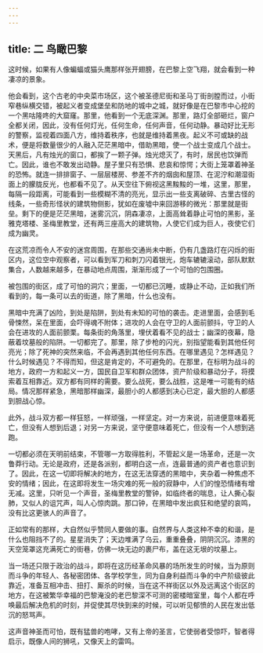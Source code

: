 ```yaml
---
---
---
```

title: 二 鸟瞰巴黎
---




这时候，如果有人像蝙蝠或猫头鹰那样张开翅膀，在巴黎上空飞翔，就会看到一种凄凉的景象。

他会看到，这个古老的中央菜市场区，这个被圣德尼街和圣马丁街剖膛而过，小街窄巷纵横交错，被起义者变成堡垒和防地的城中之城，就好像是在巴黎市中心挖的一个黑咕隆咚的大窟窿。那里，他看到一个无底深渊。那里，路灯全部砸烂，窗户全都关闭，因此，没有任何灯光，任何生命，任何声音，任何动静。暴动好比无形的警察，监视着四面八方，维持着秩序，也就是维持着黑夜。起义不可或缺的战术，便是将数量很少的人融入茫茫黑暗中，借助黑暗，使一个战士变成几个战士。天黑后，凡有烛光的窗口，都挨了一颗子弹。烛光熄灭了，有时，居民也饮弹而亡。因此，谁也不敢发出动静。屋子里只有恐惧、悲哀和惊愕；大街上笼罩着神圣的恐怖。就连一排排窗子、一层层楼房、参差不齐的烟囱和屋顶、在泥泞和潮湿街面上的朦胧反光，也都看不见了。从天空往下俯视这黑黢黢的一堆，这里，那里，每隔一段距离，可能看到一些模糊不清的亮光，显示出一些支离破碎、古里古怪的线条，一些奇形怪状的建筑物侧影，犹如在废墟中来回游移的微光：那里就是街垒。剩下的便是茫茫黑暗，迷雾沉沉，阴森凄凉，上面高耸着静止可怕的黑影，圣雅克塔楼、圣梅里教堂，还有两三座高大的建筑物，人使它们成为巨人，夜使它们成为幽灵。

在这荒凉而令人不安的迷宫周围，在那些交通尚未中断，仍有几盏路灯在闪烁的街区内，这位空中观察者，可以看到军刀和刺刀闪着银光，炮车辘辘滚动，部队默默集合，人数越来越多，在暴动地点周围，渐渐形成了一个可怕的包围圈。

被包围的街区，成了可怕的洞穴；里面，一切都已沉睡，或静止不动，正如我们所看到的，每一条可以去的街道，除了黑暗，什么也没有。

黑暗中充满了凶险，到处是陷阱，到处有未知的可怕的袭击。走进里面，会感到毛骨悚然，呆在里面，会吓得魂不附体；进攻的人会在守卫的人面前颤抖，守卫的人会在进攻的人面前颤栗。每条街的角落里，埋伏着看不见的战士；幽深的夜幕，隐蔽着坟墓般的陷阱。一切都完了。那里，除了步枪的闪光，别指望能看到其他任何亮光；除了死神的突然来临，不会再遇到其他任何东西。在哪里遇见？怎样遇见？什么时候遇见？不得而知，但这是肯定的，不可避免的。在那里，在标明为战斗的地方，政府一方和起义一方，国民自卫军和群众团体，资产阶级和暴动分子，将摸索着互相靠近。双方都有同样的需要。要么战死，要么战胜，这是唯一可能有的结局。情况那样紧急，黑暗那样幽深，最胆小的人都感到决心已定，最大胆的人都感到胆战心惊。

此外，战斗双方都一样狂怒，一样顽强，一样坚定。对一方来说，前进便意味着死亡，但没有人想到后退；对另一方来说，坚守便意味着死亡，但没有一个人想到逃跑。

一切都必须在天明前结束，不管哪一方取得胜利，不管起义是一场革命，还是一次鲁莽行动。无论是政府，还是各派别，都明白这一点，连最普通的资产者也意识到了。因此，在这一切即将解决的地方，在这无法穿透的黑暗中，夹杂着一种焦虑不安的情绪；因此，在这即将发生一场灾难的死一般的寂静中，人们的惶恐情绪有增无减。这里，只听见一个声音，圣梅里教堂的警钟，如临终者的喘息，让人撕心裂肺，又似人的诅咒声，叫人心惊肉跳。那口钟，在黑暗中发出疯狂和绝望的哀鸣，没有比这更骇人的声音了。

正如常有的那样，大自然似乎赞同人要做的事。自然界与人类这种不幸的和谐，是什么也阻挡不了的。星星消失了；天边堆满了乌云，重重叠叠，阴阴沉沉。漆黑的天空笼罩这充满死亡的街巷，仿佛一块无边的裹尸布，盖在这无垠的坟墓上。

当一场还只限于政治的战斗，即将在这历经革命风暴的场所发生的时候，当为原则而斗争的年轻人、各秘密团体、各学校学生，同为自身利益而斗争的中产阶级彼此靠近，准备互相冲击、扭打、厮杀的时候，当在这不祥街区以外及远离这个街区的地方，在这被繁华幸福的巴黎淹没的老巴黎深不可测的密楼暗室里，每个人都在呼唤最后解决危机的时刻，并促使其尽快到来的时候，可以听见郁愤的人民在发出低沉的怒骂声。

这声音神圣而可怕，既有猛兽的咆哮，又有上帝的圣言，它使弱者受惊吓，智者得启示，既像人间的狮吼，又像天上的雷鸣。